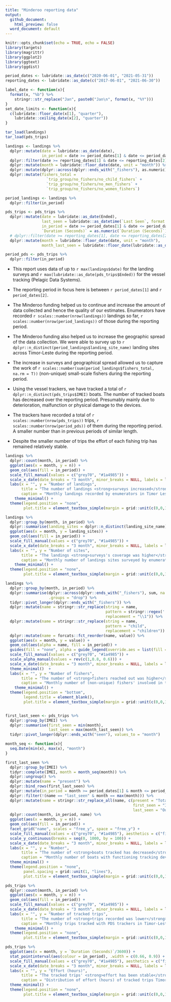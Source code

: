 ```yaml
---
title: "Minderoo reporting data"
output: 
  github_document:
    html_preview: false
  word_document: default
---
```


```r
knitr::opts_chunk$set(echo = TRUE, echo = FALSE)
library(targets)
library(magrittr)
library(ggplot2)
library(ggtext)
library(ggdist)

period_dates <- lubridate::as_date(c("2020-06-01", "2021-05-31"))
reporting_dates <- lubridate::as_date(c("2017-06-01", "2021-06-30"))

label_date <- function(x){
  format(x, "%b") %>%
    stringr::str_replace("Jan", paste0("Jan\n", format(x, "%Y")))
}
set_date_limits <- function(x){
  c(lubridate::floor_date(x[1], "quarter"), 
    lubridate::ceiling_date(x[2], "quarter"))
}
```

```r
tar_load(landings)
tar_load(pds_trips)

landings <- landings %>%
  dplyr::mutate(date = lubridate::as_date(date), 
                in_period = date >= period_dates[1] & date <= period_dates[2]) %>%
  dplyr::filter(date >= reporting_dates[1] & date <= reporting_dates[2]) %>%
  dplyr::mutate(month = lubridate::floor_date(date, unit = "month")) %>%
  dplyr::mutate(dplyr::across(dplyr::ends_with("_fishers"), as.numeric)) %>%
  dplyr::mutate(fishers_total = 
                  `trip_group/no_fishers/no_child_fishers` +
                  `trip_group/no_fishers/no_men_fishers` + 
                  `trip_group/no_fishers/no_women_fishers`)

period_landings <- landings %>%
  dplyr::filter(in_period)

pds_trips <- pds_trips %>%
  dplyr::mutate(date = lubridate::as_date(Ended), 
                last_seen = lubridate::as_datetime(`Last Seen`, format = "%a %b %d %X UTC %Y", tz = "UTC"),
                in_period = date >= period_dates[1] & date <= period_dates[2], 
                `Duration (Seconds)` = as.numeric(`Duration (Seconds)`)) %>%
  # dplyr::filter(date >= reporting_dates[1], date <= reporting_dates[2]) %>%
  dplyr::mutate(month = lubridate::floor_date(date, unit = "month"), 
                month_last_seen = lubridate::floor_date(lubridate::as_date(last_seen), unit = "month")) 

period_pds <- pds_trips %>%
  dplyr::filter(in_period)
```


- This report uses data of up to `r max(landings$date)` for the landing surveys and `r max(lubridate::as_date(pds_trips$Ended))` for the vessel tracking (Pelagic Data Systems).

- The reporting period in focus here is between `r period_dates[1]` and `r period_dates[2]`.

- The Minderoo funding helped us to continue and increase the amount of data collected and hence the quality of our estimates. Enumerators have recorded `r scales::number(nrow(landings))` landings so far, `r scales::number(nrow(period_landings))` of those during the reporting period. 

- The Minderoo funding also helped us to increase the geographic spread of the data collection. We were able to survey up to `r dplyr::n_distinct(period_landings$landing_site_name)` landing sites across Timor-Leste during the reporting period. 

- The increase in surveys and geographical spread allowed us to capture the work of `r scales::number(sum(period_landings$fishers_total, na.rm = T))` (non-unique) small-scale fishers during the reporting period. 

- Using the vessel trackers, we have tracked a total of `r dplyr::n_distinct(pds_trips$IMEI)` boats. The number of tracked boats has decreased over the reporting period. Presumably mainly due to deterioration, malfunction or physical damage to the devices.

- The trackers have recorded a total of `r scales::number(nrow(pds_trips))` trips, `r scales::number(nrow(period_pds))` of them during the reporting period. A smaller number than in previous periods of similar length. 

- Despite the smaller number of trips the effort of each fishing trip has remained relatively stable. 

```r
landings %>%
  dplyr::count(month, in_period) %>%
  ggplot(aes(x = month, y = n)) +
  geom_col(aes(fill = in_period)) +
  scale_fill_manual(values = c("grey70", "#1a4985")) + 
  scale_x_date(date_breaks = "3 month", minor_breaks = NULL, labels = label_date, limits = set_date_limits) +
  labs(x = "", y = "Number of landings", 
       title = "The number of landings <strong>surveys increased</strong> during the <span style='color:#1a4985;'>reporting period</span>", 
       caption = "Monthly landings recorded by enumerators in Timor Leste") +
    theme_minimal() + 
  theme(legend.position = "none", 
        plot.title = element_textbox_simple(margin = grid::unit(c(0,0,1,0), "lines"))) 
```

```r
landings %>%
  dplyr::group_by(month, in_period) %>%
  dplyr::summarise(landing_sites = dplyr::n_distinct(landing_site_name), .groups = "drop") %>%
  ggplot(aes(x = month, y = landing_sites)) +
  geom_col(aes(fill = in_period)) +
  scale_fill_manual(values = c("grey70", "#1a4985")) + 
  scale_x_date(date_breaks = "3 month", minor_breaks = NULL, labels = label_date, limits = set_date_limits) +
  labs(x = "", y = "Number of sites", 
       title = "The landings <strong>surveys's coverage was higher</strong> during the <span style='color:#1a4985;'>reporting period</span>", 
       caption = "Monthly number of landings sites surveyed by enumerators in Timor-Leste") +
    theme_minimal() + 
  theme(legend.position = "none", 
        plot.title = element_textbox_simple(margin = grid::unit(c(0,0,1,0), "lines"))) 
```

```r
landings %>%
  dplyr::group_by(month, in_period) %>%
  dplyr::summarise(dplyr::across(dplyr::ends_with("_fishers"), sum, na.rm = T), 
                   .groups = "drop") %>%
  tidyr::pivot_longer(dplyr::ends_with("_fishers")) %>%
  dplyr::mutate(name = stringr::str_replace(string = name, 
                                            pattern = stringr::regex('.*?([a-z]*)_[a-z]*$'),
                                            replacement = "\\1")) %>%
  dplyr::mutate(name = stringr::str_replace(string = name, 
                                            pattern = "child", 
                                            replacement = "children")) %>%
  dplyr::mutate(name = forcats::fct_reorder(name, value)) %>%
  ggplot(aes(x = month, y = value)) + 
  geom_col(aes(alpha = name, fill = in_period)) +
  guides(fill = "none", alpha = guide_legend(override.aes = list(fill = "#1a4985"))) +
  scale_fill_manual(values = c("grey70", "#1a4985")) +
  scale_alpha_manual(values = rev(c(1,0.8, 0.6))) +
  scale_x_date(date_breaks = "3 month", minor_breaks = NULL, labels = label_date, limits = set_date_limits) +
  theme_minimal()  + 
  labs(x = "", y = "Number of fishers", 
       title = "The number of <strong>fishers reached out was higher</strong> during the <span style='color:#1a4985;'>reporting period</span>", 
       caption = "Monthly number of (non-unique) fishers' involved in the surveyed landings by enumerators in Timor-Leste") +
    theme_minimal() + 
  theme(legend.position = "bottom", 
        legend.title = element_blank(),
        plot.title = element_textbox_simple(margin = grid::unit(c(0,0,1,0), "lines")))
```

```r


```

```r
first_last_seen <- pds_trips %>%
  dplyr::group_by(IMEI) %>%
  dplyr::summarise(first_seen = min(month), 
                   last_seen = max(month_last_seen)) %>%
  tidyr::pivot_longer(dplyr::ends_with("seen"), values_to = "month")

month_seq <- function(x){
  seq.Date(min(x), max(x), "month")
}

first_last_seen %>%
  dplyr::group_by(IMEI) %>%
  tidyr::complete(IMEI, month = month_seq(month)) %>%
  dplyr::ungroup() %>%
  dplyr::mutate(name = "present") %>%
  dplyr::bind_rows(first_last_seen) %>%
  dplyr::mutate(in_period = month >= period_dates[1] & month <= period_dates[2]) %>% 
  dplyr::filter(!(name == "last_seen" & month == max(month))) %>%
  dplyr::mutate(name = stringr::str_replace_all(name, c(present = "Total", 
                                                        first_seen = "In", 
                                                        last_seen = "Out"))) %>%
  dplyr::count(month, in_period, name) %>%
  ggplot(aes(x = month, y = n)) + 
  geom_col(aes(fill = in_period)) +
  facet_grid("name", scales = "free_y", space = "free_y") +
  scale_fill_manual(values = c("grey70", "#1a4985"), aesthetics = c("fill", "colour")) + 
  scale_y_continuous(breaks = seq(0, 1000, by = 100)) +
  scale_x_date(date_breaks = "3 month", minor_breaks = NULL, labels = label_date, limits = set_date_limits) +
  labs(x = "", y = "Number", 
       title = "The number of <strong>boats tracked has decreased</strong> during the <span style='color:#1a4985;'>reporting period</span>", 
       caption = "Monthly number of boats with functioning tracking devices in Timor-Leste") +
  theme_minimal() + 
  theme(legend.position = "none",
        panel.spacing = grid::unit(1, "lines"),
        plot.title = element_textbox_simple(margin = grid::unit(c(0,0,1,0), "lines"))) 
```

```r
pds_trips %>%
  dplyr::count(month, in_period) %>%
  ggplot(aes(x = month, y = n)) +
  geom_col(aes(fill = in_period)) +
  scale_fill_manual(values = c("grey70", "#1a4985")) + 
  scale_x_date(date_breaks = "3 month", minor_breaks = NULL, labels = label_date, limits = set_date_limits) +
  labs(x = "", y = "Number of tracked trips", 
       title = "The number of <strong>trips recorded was lower</strong> during the <span style='color:#1a4985;'>reporting period</span>", 
       caption = "Monthly trips tracked with PDS trackers in Timor-Leste") +
    theme_minimal() + 
  theme(legend.position = "none", 
        plot.title = element_textbox_simple(margin = grid::unit(c(0,0,1,0), "lines"))) 
```

```r
pds_trips %>%
  ggplot(aes(x = month, y = `Duration (Seconds)`/3600)) +
  stat_pointinterval(aes(colour = in_period), .width = c(0.66, 0.9)) +
  scale_fill_manual(values = c("grey70", "#1a4985"), aesthetics = c("fill", "colour")) + 
  scale_x_date(date_breaks = "3 month", minor_breaks = NULL, labels = label_date, limits = set_date_limits) +
  labs(x = "", y = "Effort (hours)", 
       title = "The tracked trips' <strong>effort has been stable</strong> during the <span style='color:#1a4985;'>reporting period</span>", 
       caption = "Distribution of effort (hours) of tracked trips Timor-Leste. Lines show the 33-66% and 10-90% percentiles.") +
  theme_minimal() + 
  theme(legend.position = "none", 
        plot.title = element_textbox_simple(margin = grid::unit(c(0,0,1,0), "lines"))) 

```


